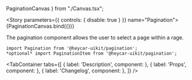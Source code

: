 
  PaginationCanvas
} from "./Canvas.tsx";

<!-- Meta -->

<Meta title="Components/Pagination" component={Pagination} />

<!-- Canvas -->

<Story parameters={{ controls: { disable: true } }} name="Pagination">
  {PaginationCanvas.bind({})}
</Story>

<!-- Docs -->

<ComponentHeader
  name="Pagination"
  version={version}
  stage={3}
  design="https://www.figma.com/file/rrvkvQEoVTOHa7MzyKSaoz/OTP-Global-Design-System?node-id=2073%3A48211"
/>

The pagination component allows the user to select a page within a rage.

```tsx
import Pagination from '@heycar-uikit/pagination';
*optional* import PaginationItem from '@heycar-uikit/pagination';
```

<!-- Description -->

<TabContainer
  tabs={[
    { label: 'Description', component: <Description /> },
    { label: 'Props', component: <Props of={Pagination} /> },
    { label: 'Changelog', component: <Changelog /> },
  ]}
/>
